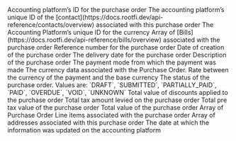 <ResponseField name="platform_id" type="string" required>
  Accounting platform’s ID for the purchase order
</ResponseField>

<ResponseField name="contact_id" type="string">
  The accounting platform’s unique ID of the [contact](https://docs.rootfi.dev/api-reference/contacts/overview) associated with this purchase order
</ResponseField>

<ResponseField name="currency_id" type="string">
  The Accounting Platform’s unique ID for the currency
</ResponseField>

<ResponseField name="bill_ids" type="string[]">
  Array of [Bills](https://docs.rootfi.dev/api-reference/bills/overview) associated with the purchase order
</ResponseField>

<ResponseField name="document_number" type="string">
  Reference number for the purchase order
</ResponseField>

<ResponseField name="posted_date" type="string">
  Date of creation of the purchase order
</ResponseField>

<ResponseField name="delivery_date" type="string">
  The delivery date for the purchase order
</ResponseField>

<ResponseField name="description" type="string">
  Description of the purchase order
</ResponseField>

<ResponseField name="payment_mode" type="string">
  The payment mode from which the payment was made
</ResponseField>

<ResponseField name="currency" type="string">
  The currency data associated with the Purchase Order.
  <Expandable title="properties">
    <ResponseField name="data" type="Object">
      <Expandable title="properties">
        <Snippet file="currency_snippet.mdx" />
      </Expandable>
    </ResponseField>
  </Expandable>
</ResponseField>

<ResponseField name="currency_rate" type="float">
  Rate between the currency of the payment and the base currency
</ResponseField>

<ResponseField name="status" type="enum">
  The status of the purchase order. Values are: `DRAFT`, `SUBMITTED`, `PARTIALLY_PAID`, `PAID`, `OVERDUE`, `VOID`, `UNKNOWN`
</ResponseField>

<ResponseField name="total_discount" type="float">
  Total value of discounts applied to the purchase order
</ResponseField>

<ResponseField name="tax_amount" type="float">
  Total tax amount levied on the purchase order
</ResponseField>

<ResponseField name="sub_total" type="float">
  Total pre tax value of the purchase order
</ResponseField>

<ResponseField name="total_amount" type="float">
  Total value of the purchase order
</ResponseField>

<ResponseField name="line_items" type="Line Item">
  Array of Purchase Order Line items associated with the purchase order
  <Expandable title="properties">
    <ResponseField name="data" type="Object">
      <Expandable title="properties">
        <Snippet file="line_items_snippeet.mdx" />
      </Expandable>
    </ResponseField>
  </Expandable>
</ResponseField>

<ResponseField name="addresses" type="Address">
  Array of addresses associated with this purchase order
  <Expandable title="properties">
    <ResponseField name="data" type="Object">
      <Expandable title="properties">
        <Snippet file="addresses.mdx" />
      </Expandable>
    </ResponseField>
  </Expandable>
</ResponseField>

<ResponseField name="updated_at" type="string">
  The date at which the information was updated on the accounting platform
</ResponseField>
